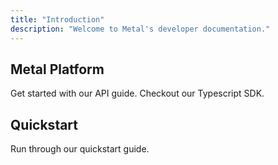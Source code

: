 ```yaml
---
title: "Introduction"
description: "Welcome to Metal's developer documentation."
---
```


## Metal Platform

<CardGroup>

  <Card title="API Reference" icon="rectangle-terminal" href="/api-reference">
    Get started with our API guide.
  </Card>
  <Card title="Metal SDK" icon="rectangle-terminal" href="/sdk">
    Checkout our Typescript SDK.
  </Card>
</CardGroup>

## Quickstart

<CardGroup>
  <Card title="Quickstart" icon="rectangle-terminal" href="/create-app">
    Run through our quickstart guide.
  </Card>
</CardGroup>
